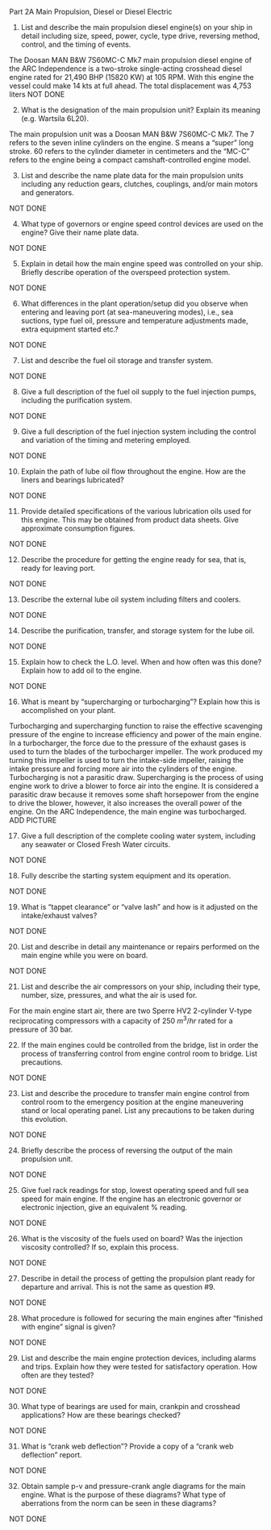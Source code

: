 Part 2A Main Propulsion, Diesel or Diesel Electric

1.	List and describe the main propulsion diesel engine(s) on your ship in detail including size, speed, power, cycle, type drive, reversing method, control, and the timing of events.

The Doosan MAN B&W 7S60MC-C Mk7 main propulsion diesel engine of the ARC Independence is a two-stroke single-acting crosshead diesel engine rated for 21,490 BHP (15820 KW) at 105 RPM. With this engine the vessel could make 14 kts at full ahead. The total displacement was 4,753 liters
NOT DONE

2.	What is the designation of the main propulsion unit?	Explain its meaning (e.g. Wartsila 6L20).

The main propulsion unit was a Doosan MAN B&W 7S60MC-C Mk7. The 7 refers to the seven inline cylinders on the engine. S means a "super" long stroke. 60 refers to the cylinder diameter in centimeters and the "MC-C" refers to the engine being a compact camshaft-controlled engine model.

3.	List and describe the name plate data for the main propulsion units including any reduction gears, clutches, couplings, and/or main motors and generators.

NOT DONE

4.	What type of governors or engine speed control devices are used on the engine?	Give their name plate data.

NOT DONE

5.	Explain in detail how the main engine speed was controlled on your ship. Briefly describe operation of the overspeed protection system.

NOT DONE

6.	What differences in the plant operation/setup did you observe when entering and leaving port (at sea-maneuvering modes), i.e., sea suctions, type fuel oil, pressure and temperature adjustments made, extra equipment started etc.?

NOT DONE

7.	List and describe the fuel oil storage and transfer system.

NOT DONE

8.	Give a full description of the fuel oil supply to the fuel injection pumps, including the purification system.

NOT DONE

9.	Give a full description of the fuel injection system including the control and variation of the timing and metering employed.

NOT DONE

10.	Explain the path of lube oil flow throughout the engine. How are the liners and bearings lubricated?

NOT DONE

11.	Provide detailed specifications of the various lubrication oils used for this engine. This may be obtained from product data sheets. Give approximate consumption figures.

NOT DONE

12.	Describe the procedure for getting the engine ready for sea, that is, ready for leaving port.

NOT DONE

13.	Describe the external lube oil system including filters and coolers.

NOT DONE

14.	Describe the purification, transfer, and storage system for the lube oil.

NOT DONE

15.	Explain how to check the L.O. level. When and how often was this done? Explain how to add oil to the engine.

NOT DONE

16.	What is meant by "supercharging or turbocharging"? Explain how this is accomplished on your plant.

Turbocharging and supercharging function to raise the effective scavenging pressure of the engine to increase efficiency and power of the main engine. In a turbocharger, the force due to the pressure of the exhaust gases is used to turn the blades of the turbocharger impeller. The work produced my turning this impeller is used to turn the intake-side impeller, raising the intake pressure and forcing more air into the cylinders of the engine. Turbocharging is not a parasitic draw. Supercharging is the process of using engine work to drive a blower to force air into the engine. It is considered a parasitic draw because it removes some shaft horsepower from the engine to drive the blower, however, it also increases the overall power of the engine. On the ARC Independence, the main engine was turbocharged. ADD PICTURE

17.	Give a full description of the complete cooling water system, including any seawater or Closed Fresh Water circuits.

NOT DONE

18.	Fully describe the starting system equipment and its operation.

NOT DONE

19.	What is "tappet clearance” or “valve lash" and how is it adjusted on the intake/exhaust valves?

NOT DONE

20.	List and describe in detail any maintenance or repairs performed on the main engine while you were on board.

NOT DONE

21.	List and describe the air compressors on your ship, including their type, number, size, pressures, and what the air is used for.

For the main engine start air, there are two Sperre HV2 2-cylinder V-type reciprocating compressors with a capacity of 250 $m^3/hr$ rated for a pressure of 30 bar. 

22.	If the main engines could be controlled from the bridge, list in order the process of transferring control from engine control room to bridge. List precautions.

NOT DONE

23.	List and describe the procedure to transfer main engine control from control room to the emergency position at the engine maneuvering stand or local operating panel. List any precautions to be taken during this evolution.

NOT DONE

24.	Briefly describe the process of reversing the output of the main propulsion unit.

NOT DONE

25.	Give fuel rack readings for stop, lowest operating speed and full sea speed for main engine. If the engine has an electronic governor or electronic injection, give an equivalent % reading.

NOT DONE

26.	What is the viscosity of the fuels used on board? Was the injection viscosity controlled? If so, explain this process.

NOT DONE

27.	Describe in detail the process of getting the propulsion plant ready for departure and arrival. This is not the same as question #9.

NOT DONE

28.	What procedure is followed for securing the main engines after "finished with engine" signal is given?

NOT DONE

29.	List and describe the main engine protection devices, including alarms and trips. Explain how they were tested for satisfactory operation. How often are they tested?

NOT DONE

30.	What type of bearings are used for main, crankpin and crosshead applications? How are these bearings checked?

NOT DONE

31.	What is "crank web deflection"? Provide a copy of a “crank web deflection” report.

NOT DONE

32.	Obtain sample p-v and pressure-crank angle diagrams for the main engine. What is the purpose of these diagrams? What type of aberrations from the norm can be seen in these diagrams?

NOT DONE